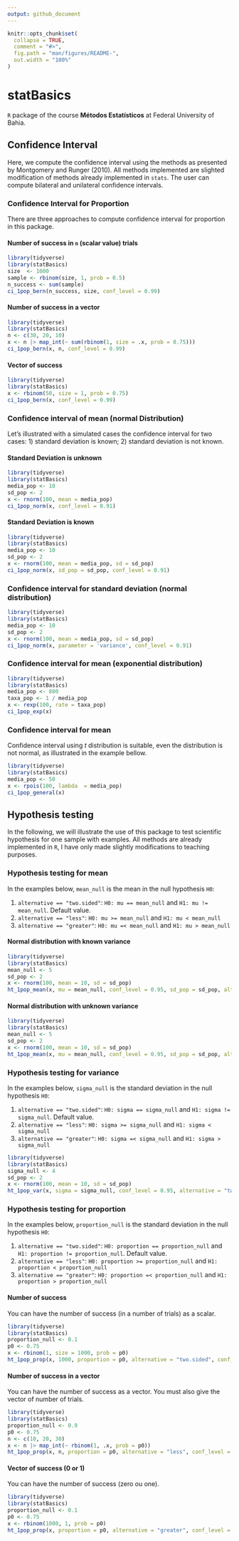 ```yaml
---
output: github_document
---
```


<!-- README.md is generated from README.Rmd. Please edit that file -->

```r
knitr::opts_chunk$set(
  collapse = TRUE,
  comment = "#>",
  fig.path = "man/figures/README-",
  out.width = "100%"
)
```

# statBasics

`R` package of the course **Métodos Estatísticos** at Federal University of Bahia.

## Confidence Interval

Here, we compute the confidence interval using the methods as presented by Montgomery and Runger (2010). All methods implemented are slighted modification of methods already implemented in `stats`. The user can compute bilateral and unilateral confidence intervals.

### Confidence Interval for Proportion

There are three approaches to compute confidence interval for proportion in this package. 

#### Number of success in `n` (scalar value) trials

```r
library(tidyverse)
library(statBasics)
size  <- 1000
sample <- rbinom(size, 1, prob = 0.5)
n_success <- sum(sample)
ci_1pop_bern(n_success, size, conf_level = 0.99)
```

#### Number of success in a vector

```r
library(tidyverse)
library(statBasics)
n <- c(30, 20, 10)
x <- n |> map_int(~ sum(rbinom(1, size = .x, prob = 0.75)))
ci_1pop_bern(x, n, conf_level = 0.99)
```

#### Vector of success

```r
library(tidyverse)
library(statBasics)
x <- rbinom(50, size = 1, prob = 0.75)
ci_1pop_bern(x, conf_level = 0.99)
```

### Confidence interval of mean (normal Distribution)

Let's illustrated with a simulated cases the confidence interval for two cases: 1)  standard deviation is known; 2) standard deviation is not known.

#### Standard Deviation is unknown

```r
library(tidyverse)
library(statBasics)
media_pop <- 10
sd_pop <- 2
x <- rnorm(100, mean = media_pop)
ci_1pop_norm(x, conf_level = 0.91)
```

#### Standard Deviation is known

```r
library(tidyverse)
library(statBasics)
media_pop <- 10
sd_pop <- 2
x <- rnorm(100, mean = media_pop, sd = sd_pop)
ci_1pop_norm(x, sd_pop = sd_pop, conf_level = 0.91)
```

### Confidence interval for standard deviation (normal distribution)

```r
library(tidyverse)
library(statBasics)
media_pop <- 10
sd_pop <- 2
x <- rnorm(100, mean = media_pop, sd = sd_pop)
ci_1pop_norm(x, parameter = 'variance', conf_level = 0.91)
```

### Confidence interval for mean (exponential distribution)

```r
library(tidyverse)
library(statBasics)
media_pop <- 800
taxa_pop <- 1 / media_pop
x <- rexp(100, rate = taxa_pop)
ci_1pop_exp(x)
```

### Confidence interval for mean

Confidence interval using *t* distribution is suitable, even the distribution is not normal, as illustrated in the example bellow.

```r
library(tidyverse)
library(statBasics)
media_pop <- 50
x <- rpois(100, lambda  = media_pop)
ci_1pop_general(x)
```

## Hypothesis testing

In the following, we will illustrate the use of this package to test scientific hypothesis for one sample with examples. All methods are already implemented in `R`, I have only made slightly modifications to teaching purposes.

### Hypothesis testing for mean

In the examples below, `mean_null` is the mean in the null hypothesis `H0`:

1. `alternative == "two.sided"`: `H0: mu == mean_null` and `H1: mu != mean_null`. Default value.
2. `alternative == "less"`: `H0: mu >= mean_null` and `H1: mu < mean_null`
3. `alternative == "greater"`: `H0: mu =< mean_null` and `H1: mu > mean_null`

#### Normal distribution with known variance

```r
library(tidyverse)
library(statBasics)
mean_null <- 5
sd_pop <- 2
x <- rnorm(100, mean = 10, sd = sd_pop)
ht_1pop_mean(x, mu = mean_null, conf_level = 0.95, sd_pop = sd_pop, alternative = "two.sided")
```

#### Normal distribution with unknown variance

```r
library(tidyverse)
library(statBasics)
mean_null <- 5
sd_pop <- 2
x <- rnorm(100, mean = 10, sd = sd_pop)
ht_1pop_mean(x, mu = mean_null, conf_level = 0.95, sd_pop = sd_pop, alternative = "two.sided")
```

### Hypothesis testing for variance

In the examples below, `sigma_null` is the standard deviation in the null hypothesis `H0`:

1. `alternative == "two.sided"`: `H0: sigma == sigma_null` and `H1: sigma != sigma_null`. Default value.
2. `alternative == "less"`: `H0: sigma >= sigma_null` and `H1: sigma < sigma_null`
3. `alternative == "greater"`: `H0: sigma =< sigma_null` and `H1: sigma > sigma_null`

```r
library(tidyverse)
library(statBasics)
sigma_null <- 4
sd_pop <- 2
x <- rnorm(100, mean = 10, sd = sd_pop)
ht_1pop_var(x, sigma = sigma_null, conf_level = 0.95, alternative = "two.sided")

```

### Hypothesis testing for proportion

In the examples below, `proportion_null` is the standard deviation in the null hypothesis `H0`:

1. `alternative == "two.sided"`: `H0: proportion == proportion_null` and `H1: proportion != proportion_null`. Default value.
2. `alternative == "less"`: `H0: proportion >= proportion_null` and `H1: proportion < proportion_null`
3. `alternative == "greater"`: `H0: proportion =< proportion_null` and `H1: proportion > proportion_null`

#### Number of success

You can have the number of success (in a number of trials) as a scalar.

```r
library(tidyverse)
library(statBasics)
proportion_null <- 0.1
p0 <- 0.75
x <- rbinom(1, size = 1000, prob = p0)
ht_1pop_prop(x, 1000, proportion = p0, alternative = "two.sided", conf_level = 0.95)
```

#### Number of success in a vector

You can have the number of success as a vector. You must also give the vector of number of trials.

```r
library(tidyverse)
library(statBasics)
proportion_null <- 0.9
p0 <- 0.75
n <- c(10, 20, 30)
x <- n |> map_int(~ rbinom(1, .x, prob = p0))
ht_1pop_prop(x, n, proportion = p0, alternative = "less", conf_level = 0.99)
```

#### Vector of success (0 or 1)

You can have the number of success (zero ou one).

```r
library(tidyverse)
library(statBasics)
proportion_null <- 0.1
p0 <- 0.75
x <- rbinom(1000, 1, prob = p0)
ht_1pop_prop(x, proportion = p0, alternative = "greater", conf_level = 0.95)
```
